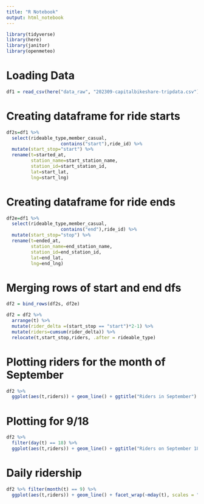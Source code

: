 ```yaml
---
title: "R Notebook"
output: html_notebook
---
```


```r
library(tidyverse)
library(here)
library(janitor)
library(openmeteo)
```

# Loading Data
```r
df1 = read_csv(here("data_raw", "202309-capitalbikeshare-tripdata.csv"))
```
# Creating dataframe for ride starts
```r
df2s=df1 %>% 
  select(rideable_type,member_casual,
                    contains("start"),ride_id) %>% 
  mutate(start_stop="start") %>%
  rename(t=started_at,
         station_name=start_station_name,
         station_id=start_station_id,
         lat=start_lat,
         lng=start_lng)
```

# Creating dataframe for ride ends
```r
df2e=df1 %>% 
  select(rideable_type,member_casual,
                    contains("end"),ride_id) %>% 
  mutate(start_stop="stop") %>%
  rename(t=ended_at,
         station_name=end_station_name,
         station_id=end_station_id,
         lat=end_lat,
         lng=end_lng)
```

# Merging rows of start and end dfs
```r
df2 = bind_rows(df2s, df2e)
```


```r
df2 = df2 %>%
  arrange(t) %>%
  mutate(rider_delta =(start_stop == "start")*2-1) %>%
  mutate(riders=cumsum(rider_delta)) %>%
  relocate(t,start_stop,riders, .after = rideable_type)
```

# Plotting riders for the month of September
```r
df2 %>%
  ggplot(aes(t,riders)) + geom_line() + ggtitle("Riders in September")
```

# Plotting for 9/18
```r
df2 %>%
  filter(day(t) == 18) %>%
  ggplot(aes(t,riders)) + geom_line() + ggtitle("Riders on September 18th")
```

# Daily ridership
```r
df2 %>% filter(month(t) == 9) %>%
  ggplot(aes(t,riders)) + geom_line() + facet_wrap(~mday(t), scales = "free_x", ncol = 7) + ggtitle("Riders by Day of the Month")
```

